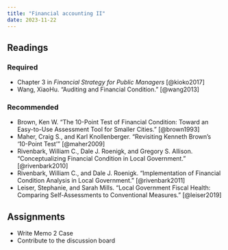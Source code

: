 ```yaml
---
title: "Financial accounting II"
date: 2023-11-22
---
```


## Readings 

### Required

-   Chapter 3 in *Financial Strategy for Public Managers* [@kioko2017]
-   Wang, XiaoHu. “Auditing and Financial Condition.” [@wang2013]

### Recommended

-   Brown, Ken W. “The 10-Point Test of Financial Condition: Toward an Easy-to-Use Assessment Tool for Smaller Cities.” [@brown1993]
-   Maher, Craig S., and Karl Knollenberger. “Revisiting Kenneth Brown’s '10-Point Test'" [@maher2009]
-   Rivenbark, William C., Dale J. Roenigk, and Gregory S. Allison. “Conceptualizing Financial Condition in Local Government.” [@rivenbark2010]
-   Rivenbark, William C., and Dale J. Roenigk. “Implementation of Financial Condition Analysis in Local Government.” [@rivenbark2011]
-   Leiser, Stephanie, and Sarah Mills. “Local Government Fiscal Health: Comparing Self-Assessments to Conventional Measures.” [@leiser2019]

## Assignments

-   Write Memo 2 Case 
-   Contribute to the discussion board